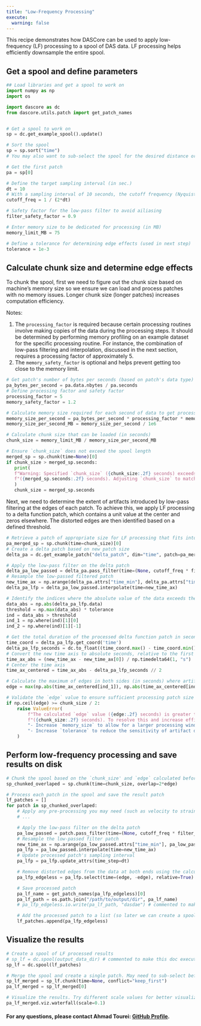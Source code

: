 ```yaml
---
title: "Low-Frequency Processing"
execute:
  warning: false
---
```


This recipe demonstrates how DASCore can be used to apply low-frequency (LF) processing to a spool of DAS data. LF processing helps efficiently downsample the entire spool.


## Get a spool and define parameters 
```python
## Load libraries and get a spool to work on
import numpy as np
import os

import dascore as dc
from dascore.utils.patch import get_patch_names


# Get a spool to work on
sp = dc.get_example_spool().update()

# Sort the spool
sp = sp.sort("time")
# You may also want to sub-select the spool for the desired distance or time samples before proceeding.

# Get the first patch
pa = sp[0]

# Define the target sampling interval (in sec.)
dt = 10 
# With a sampling interval of 10 seconds, the cutoff frequency (Nyquist frequency) is determined to be 0.05 Hz 
cutoff_freq = 1 / (2*dt)

# Safety factor for the low-pass filter to avoid ailiasing 
filter_safety_factor = 0.9

# Enter memory size to be dedicated for processing (in MB)
memory_limit_MB = 75

# Define a tolerance for determining edge effects (used in next step)
tolerance = 1e-3
```

## Calculate chunk size and determine edge effects

To chunk the spool, first we need to figure out the chunk size based on machine's memory size so we ensure we can load and process patches with no memory issues. Longer chunk size (longer patches) increases computation efficiency. 

Notes: 

1. The `processing_factor` is required because certain processing routines involve making copies of the data during the processing steps. It should be determined by performing memory profiling on an example dataset for the specific processing routine. For instance, the combination of low-pass filtering and interpolation, discussed in the next section, requires a processing factor of approximately 5.
2. The `memory_safety_factor` is optional and helps prevent getting too close to the memory limit.

```python
# Get patch's number of bytes per seconds (based on patch's data type) 
pa_bytes_per_second = pa.data.nbytes / pa.seconds
# Define processing factor and safety factor 
processing_factor = 5  
memory_safety_factor = 1.2 

# Calculate memory size required for each second of data to get processed
memory_size_per_second = pa_bytes_per_second * processing_factor * memory_safety_factor
memory_size_per_second_MB = memory_size_per_second / 1e6

# Calculate chunk size that can be loaded (in seconds)
chunk_size = memory_limit_MB / memory_size_per_second_MB

# Ensure `chunk_size` does not exceed the spool length
merged_sp = sp.chunk(time=None)[0]
if chunk_size > merged_sp.seconds:
   print(
   f"Warning: Specified `chunk_size` ({chunk_size:.2f} seconds) exceeds the spool length "
   f"({merged_sp.seconds:.2f} seconds). Adjusting `chunk_size` to match spool length."
   )
   chunk_size = merged_sp.seconds 
```

Next, we need to determine the extent of artifacts introduced by low-pass filtering at the edges of each patch. To achieve this, we apply LF processing to a delta function patch, which contains a unit value at the center and zeros elsewhere. The distorted edges are then identified based on a defined threshold.

```python
# Retrieve a patch of appropriate size for LF processing that fits into memory
pa_merged_sp = sp.chunk(time=chunk_size)[0] 
# Create a delta patch based on new patch size
delta_pa = dc.get_example_patch("delta_patch", dim="time", patch=pa_merged_sp)

# Apply the low-pass filter on the delta patch
delta_pa_low_passed = delta_pa.pass_filter(time=(None, cutoff_freq * filter_safety_factor))
# Resample the low-passed filtered patch
new_time_ax = np.arange(delta_pa.attrs["time_min"], delta_pa.attrs["time_max"], np.timedelta64(dt, "s"))
delta_pa_lfp = delta_pa_low_passed.interpolate(time=new_time_ax)

# Identify the indices where the absolute value of the data exceeds the threshold
data_abs = np.abs(delta_pa_lfp.data)
threshold = np.max(data_abs) * tolerance
ind = data_abs > threshold
ind_1 = np.where(ind)[1][0]
ind_2 = np.where(ind)[1][-1]

# Get the total duration of the processed delta function patch in seconds
time_coord = delta_pa_lfp.get_coord('time')
delta_pa_lfp_seconds = dc.to_float((time_coord.max() - time_coord.min()))
# Convert the new time axis to absolute seconds, relative to the first timestamp
time_ax_abs = (new_time_ax - new_time_ax[0]) / np.timedelta64(1, "s")
# Center the time axis 
time_ax_centered = time_ax_abs - delta_pa_lfp_seconds // 2 

# Calculate the maximum of edges in both sides (in seconds) where artifacts are present
edge = max(np.abs(time_ax_centered[ind_1]), np.abs(time_ax_centered[ind_2]))

# Validate the `edge` value to ensure sufficient processing patch size
if np.ceil(edge) >= chunk_size / 2:
    raise ValueError(
        f"The calculated `edge` value ({edge:.2f} seconds) is greater than half of the processing patch size "
        f"({chunk_size:.2f} seconds). To resolve this and increase efficiency, consider one of the following:\n"
        "- Increase `memory_size` to allow for a larger processing window.\n"
        "- Increase `tolerance` to reduce the sensitivity of artifact detection."
    )
```


## Perform low-frequency processing and save results on disk
```python
# Chunk the spool based on the `chunk_size' and `edge` calculated before.
sp_chunked_overlaped = sp.chunk(time=chunk_size, overlap=2*edge)

# Process each patch in the spool and save the result patch
lf_patches = []
for patch in sp_chunked_overlaped:
    # Apply any pre-processing you may need (such as velocity to strain rate transformation, detrending, etc.)
    # ...

    # Apply the low-pass filter on the delta patch
    pa_low_passed = patch.pass_filter(time=(None, cutoff_freq * filter_safety_factor))
    # Resample the low-passed filter patch
    new_time_ax = np.arange(pa_low_passed.attrs["time_min"], pa_low_passed.attrs["time_max"], np.timedelta64(dt, "s"))
    pa_lfp = pa_low_passed.interpolate(time=new_time_ax)
    # Update processed patch's sampling interval 
    pa_lfp = pa_lfp.update_attrs(time_step=dt)

    # Remove distorted edges from the data at both ends using the calculated `edge` value
    pa_lfp_edgeless = pa_lfp.select(time=(edge, -edge), relative=True)

    # Save processed patch 
    pa_lf_name = get_patch_names(pa_lfp_edgeless)[0]
    pa_lf_path = os.path.join("/path/to/output/dir", pa_lf_name)
    # pa_lfp_edgeless.io.write(pa_lf_path, "dasdae") # commented to make this doc executable 

    # Add the processed patch to a list (so later we can create a spool). No need if patches are being written to a directory
    lf_patches.append(pa_lfp_edgeless)
```

## Visualize the results
```python
# Create a spool of LF processed results
# sp_lf = dc.spool(output_data_dir) # commented to make this doc executable 
sp_lf = dc.spool(lf_patches)

# Merge the spool and create a single patch. May need to sub-select before merging to prevent exceeding the memory limit.
sp_lf_merged = sp_lf.chunk(time=None, conflict="keep_first")
pa_lf_merged = sp_lf_merged[0]

# Visualize the results. Try different scale values for better visualization.
pa_lf_merged.viz.waterfall(scale=0.1)
```

#### For any questions, please contact Ahmad Tourei: [GitHub Profile](https://github.com/ahmadtourei).
